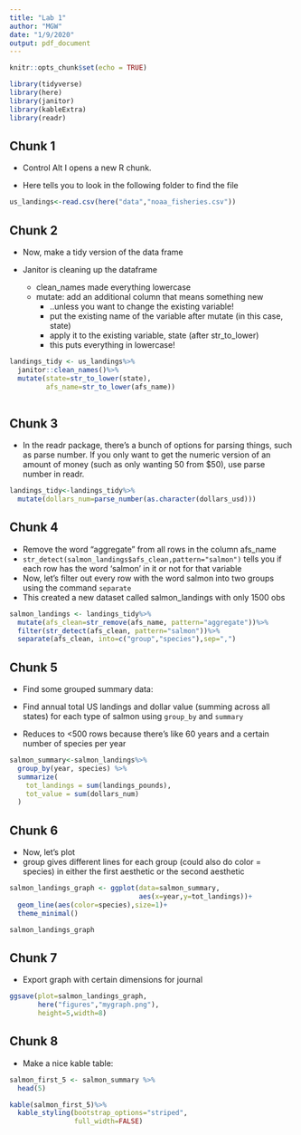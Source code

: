```yaml
---
title: "Lab 1"
author: "MGW"
date: "1/9/2020"
output: pdf_document
---
```


```r
knitr::opts_chunk$set(echo = TRUE)

library(tidyverse)
library(here)
library(janitor)
library(kableExtra)
library(readr)
```

## Chunk 1

- Control Alt I opens a new R chunk.

- Here tells you to look in the following folder to find the file

```r
us_landings<-read.csv(here("data","noaa_fisheries.csv"))
```

## Chunk 2

- Now, make a tidy version of the data frame

- Janitor is cleaning up the dataframe

  - clean_names made everything lowercase
  - mutate: add an additional column that means something new
    - ..unless you want to change the existing variable!
    - put the existing name of the variable after mutate (in this case, state)
    - apply it to the existing variable, state (after str_to_lower)
    - this puts everything in lowercase!

```r
landings_tidy <- us_landings%>%
  janitor::clean_names()%>%
  mutate(state=str_to_lower(state),
         afs_name=str_to_lower(afs_name))
  
```

## Chunk 3

- In the readr package, there's a bunch of options for parsing things, such as parse number. If you only want to get the numeric version of an amount of money (such as only wanting 50 from $50), use parse number in readr.

```r
landings_tidy<-landings_tidy%>%
  mutate(dollars_num=parse_number(as.character(dollars_usd)))
```

## Chunk 4

- Remove the word "aggregate" from all rows in the column afs_name
- `str_detect(salmon_landings$afs_clean,pattern="salmon")` tells you if each row has the word 'salmon' in it or not for that variable
- Now, let's filter out every row with the word salmon into two groups using the command `separate`
- This created a new dataset called salmon_landings with only 1500 obs

```r
salmon_landings <- landings_tidy%>%
  mutate(afs_clean=str_remove(afs_name, pattern="aggregate"))%>%
  filter(str_detect(afs_clean, pattern="salmon"))%>%
  separate(afs_clean, into=c("group","species"),sep=",")
```

## Chunk 5

- Find some grouped summary data:

- Find annual total US landings and dollar value (summing across all states) for each type of salmon using `group_by` and `summary`

- Reduces to <500 rows because there's like 60 years and a certain number of species per year

```r
salmon_summary<-salmon_landings%>%
  group_by(year, species) %>%
  summarize(
    tot_landings = sum(landings_pounds),
    tot_value = sum(dollars_num)
  )
```

## Chunk 6

- Now, let's plot
- group gives different lines for each group (could also do color = species) in either the first aesthetic or the second aesthetic

```r
salmon_landings_graph <- ggplot(data=salmon_summary,
                                aes(x=year,y=tot_landings))+
  geom_line(aes(color=species),size=1)+
  theme_minimal()

salmon_landings_graph
```

## Chunk 7

- Export graph with certain dimensions for journal

```r
ggsave(plot=salmon_landings_graph,
       here("figures","mygraph.png"),
       height=5,width=8)
```

## Chunk 8

- Make a nice kable table:

```r
salmon_first_5 <- salmon_summary %>%
  head(5)

kable(salmon_first_5)%>%
  kable_styling(bootstrap_options="striped",
                full_width=FALSE)
```


